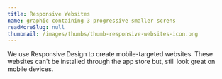 ```yaml
---
title: Responsive Websites
name: graphic containing 3 progressive smaller screns
readMoreSlug: null
thumbnail: /images/thumbs/thumb-responsive-websites-icon.png
---
```


We use Responsive Design to create mobile-targeted websites. These websites can't be installed through the app store but, still look great on mobile devices.

